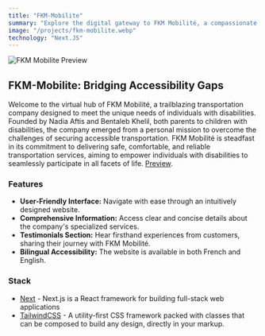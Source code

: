 ```yaml
---
title: "FKM-Mobilite"
summary: "Explore the digital gateway to FKM Mobilité, a compassionate transportation company specializing in services for individuals with disabilities. Founded by Nadia Aftis and Bentaleb Khelil, parents who intimately understand the challenges of accessible transportation, FKM Mobilité is dedicated to ensuring safe, comfortable, and reliable transportation for all. Their mission is to facilitate the participation of people with disabilities in every aspect of life."
image: "/projects/fkm-mobilite.webp"
technology: "Next.JS"
---
```


![FKM Mobilite Preview](/projects/fkm-mobilite.webp)

## FKM-Mobilite: Bridging Accessibility Gaps
Welcome to the virtual hub of FKM Mobilité, a trailblazing transportation company designed to meet the unique needs of individuals with disabilities. Founded by Nadia Aftis and Bentaleb Khelil, both parents to children with disabilities, the company emerged from a personal mission to overcome the challenges of securing accessible transportation. FKM Mobilité is steadfast in its commitment to delivering safe, comfortable, and reliable transportation services, aiming to empower individuals with disabilities to seamlessly participate in all facets of life.
[Preview](https://fkmmobilite.fr/).

### Features
- **User-Friendly Interface:** Navigate with ease through an intuitively designed website.
- **Comprehensive Information:** Access clear and concise details about the company's specialized services.
- **Testimonials Section:** Hear firsthand experiences from customers, sharing their journey with FKM Mobilité.
- **Bilingual Accessibility:** The website is available in both French and English.

### Stack
- [Next](https://nextjs.org) - Next.js is a React framework for building full-stack web applications
- [TailwindCSS](https://tailwindcss.com) - A utility-first CSS framework packed with classes that can be composed to build any design, directly in your markup.
